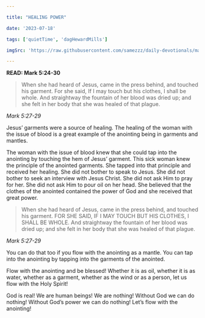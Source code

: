 ```yaml
---

title: "HEALING POWER"

date: '2023-07-18'

tags: ['quietTime', 'dagHewardMills']

imgSrc: 'https://raw.githubusercontent.com/samezzz/daily-devotionals/main/images/evangelist-dag.jpg'

---
```


**READ: Mark 5:24-30**

>When she had heard of Jesus, came in the press behind, and touched his garment. For she said, If I may touch but his clothes, I shall be whole. And straightway the fountain of her blood was dried up; and she felt in her body that she was healed of that plague. 

*Mark 5:27-29*

Jesus’ garments were a source of healing. The healing of the woman with the issue of blood is a great example of the anointing being in garments and mantles. 

The woman with the issue of blood knew that she could tap into the anointing by touching the hem of Jesus’ garment. This sick woman knew the principle of the anointed garments. She tapped into that principle and received her healing. She did not bother to speak to Jesus. She did not bother to seek an interview with Jesus Christ. She did not ask Him to pray for her. She did not ask Him to pour oil on her head. She believed that the clothes of the anointed contained the power of God and she received that great power.

>When she had heard of Jesus, came in the press behind, and touched his garment. FOR SHE SAID, IF I MAY TOUCH BUT HIS CLOTHES, I SHALL BE WHOLE. And straightway the fountain of her blood was dried up; and she felt in her body that she was healed of that plague. 

*Mark 5:27-29*

You can do that too if you flow with the anointing as a mantle. You can tap into the anointing by tapping into the garments of the anointed. 

Flow with the anointing and be blessed! Whether it is as oil, whether it is as water, whether as a garment, whether as the wind or as a person, let us flow with the Holy Spirit! 

God is real! We are human beings! We are nothing! Without God we can do nothing! Without God’s power we can do nothing! Let’s flow with the anointing! 

